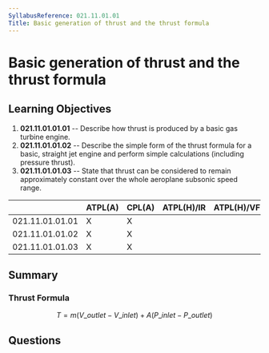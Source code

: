```yaml
---
SyllabusReference: 021.11.01.01
Title: Basic generation of thrust and the thrust formula
---
```


# Basic generation of thrust and the thrust formula

## Learning Objectives

1.  **021.11.01.01.01** -- Describe how thrust is produced by a basic gas turbine
    engine.
2.  **021.11.01.01.02** -- Describe the simple form of the thrust formula for a
    basic, straight jet engine and perform simple calculations (including
    pressure thrust).
3.  **021.11.01.01.03** -- State that thrust can be considered to remain
    approximately constant over the whole aeroplane subsonic speed range.

|                 | ATPL(A) | CPL(A) | ATPL(H)/IR | ATPL(H)/VFR | CPL(H) | IR | CBIR(A) |
| --------------- | ------- | ------ | ---------- | ----------- | ------ | -- | ------- |
| 021.11.01.01.01 | X       | X      |            |             |        |    |         |
| 021.11.01.01.02 | X       | X      |            |             |        |    |         |
| 021.11.01.01.03 | X       | X      |            |             |        |    |         |

## Summary

### Thrust Formula

$$
T = m ( V\_{outlet} - V\_{inlet}) + A (P\_{inlet} - P\_{outlet})
$$

## Questions
